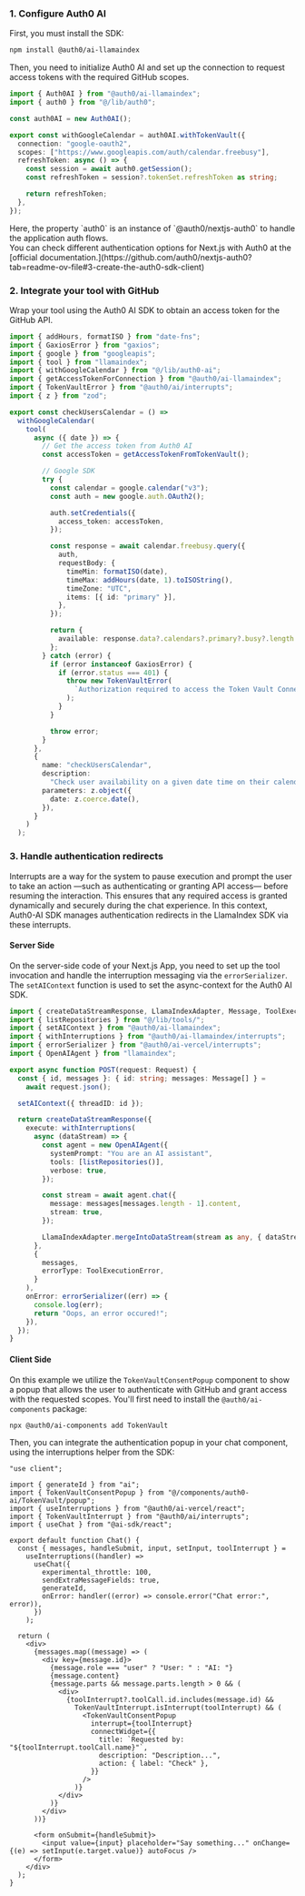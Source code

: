 ### 1. Configure Auth0 AI

First, you must install the SDK:

```bash wrap lines
npm install @auth0/ai-llamaindex
```

Then, you need to initialize Auth0 AI and set up the connection to request access tokens with the required GitHub scopes.

```typescript ./src/lib/auth0-ai.ts wrap lines
import { Auth0AI } from "@auth0/ai-llamaindex";
import { auth0 } from "@/lib/auth0";

const auth0AI = new Auth0AI();

export const withGoogleCalendar = auth0AI.withTokenVault({
  connection: "google-oauth2",
  scopes: ["https://www.googleapis.com/auth/calendar.freebusy"],
  refreshToken: async () => {
    const session = await auth0.getSession();
    const refreshToken = session?.tokenSet.refreshToken as string;

    return refreshToken;
  },
});
```
<Info>
Here, the property `auth0` is an instance of `@auth0/nextjs-auth0` to handle the application auth flows. <br/>
You can check different authentication options for Next.js with Auth0 at the [official documentation.](https://github.com/auth0/nextjs-auth0?tab=readme-ov-file#3-create-the-auth0-sdk-client)
</Info>

### 2. Integrate your tool with GitHub

Wrap your tool using the Auth0 AI SDK to obtain an access token for the GitHub API.

```typescript ./src/lib/tools/listRepositories.ts wrap lines highlight={5-7,11,15,23,42-44}
import { addHours, formatISO } from "date-fns";
import { GaxiosError } from "gaxios";
import { google } from "googleapis";
import { tool } from "llamaindex";
import { withGoogleCalendar } from "@/lib/auth0-ai";
import { getAccessTokenForConnection } from "@auth0/ai-llamaindex";
import { TokenVaultError } from "@auth0/ai/interrupts";
import { z } from "zod";

export const checkUsersCalendar = () =>
  withGoogleCalendar(
    tool(
      async ({ date }) => {
        // Get the access token from Auth0 AI
        const accessToken = getAccessTokenFromTokenVault();

        // Google SDK
        try {
          const calendar = google.calendar("v3");
          const auth = new google.auth.OAuth2();

          auth.setCredentials({
            access_token: accessToken,
          });

          const response = await calendar.freebusy.query({
            auth,
            requestBody: {
              timeMin: formatISO(date),
              timeMax: addHours(date, 1).toISOString(),
              timeZone: "UTC",
              items: [{ id: "primary" }],
            },
          });

          return {
            available: response.data?.calendars?.primary?.busy?.length === 0,
          };
        } catch (error) {
          if (error instanceof GaxiosError) {
            if (error.status === 401) {
              throw new TokenVaultError(
                `Authorization required to access the Token Vault Connection`
              );
            }
          }

          throw error;
        }
      },
      {
        name: "checkUsersCalendar",
        description:
          "Check user availability on a given date time on their calendar",
        parameters: z.object({
          date: z.coerce.date(),
        }),
      }
    )
  );
```

### 3. Handle authentication redirects

Interrupts are a way for the system to pause execution and prompt the user to take an action —such as authenticating or granting API access— before resuming the interaction. This ensures that any required access is granted dynamically and securely during the chat experience. In this context, Auth0-AI SDK manages authentication redirects in the LlamaIndex SDK via these interrupts.

#### Server Side

On the server-side code of your Next.js App, you need to set up the tool invocation and handle the interruption messaging via the `errorSerializer`. The `setAIContext` function is used to set the async-context for the Auth0 AI SDK.

```typescript ./src/app/api/chat/route.ts wrap lines highlight={2-5,15,35}
import { createDataStreamResponse, LlamaIndexAdapter, Message, ToolExecutionError } from "ai";
import { listRepositories } from "@/lib/tools/";
import { setAIContext } from "@auth0/ai-llamaindex";
import { withInterruptions } from "@auth0/ai-llamaindex/interrupts";
import { errorSerializer } from "@auth0/ai-vercel/interrupts";
import { OpenAIAgent } from "llamaindex";

export async function POST(request: Request) {
  const { id, messages }: { id: string; messages: Message[] } =
    await request.json();

  setAIContext({ threadID: id });

  return createDataStreamResponse({
    execute: withInterruptions(
      async (dataStream) => {
        const agent = new OpenAIAgent({
          systemPrompt: "You are an AI assistant",
          tools: [listRepositories()],
          verbose: true,
        });

        const stream = await agent.chat({
          message: messages[messages.length - 1].content,
          stream: true,
        });

        LlamaIndexAdapter.mergeIntoDataStream(stream as any, { dataStream });
      },
      {
        messages,
        errorType: ToolExecutionError,
      }
    ),
    onError: errorSerializer((err) => {
      console.log(err);
      return "Oops, an error occured!";
    }),
  });
}
```

#### Client Side

On this example we utilize the `TokenVaultConsentPopup` component to show a popup that allows the user to authenticate with GitHub and grant access with the requested scopes. You'll first need to install the `@auth0/ai-components` package:

```bash wrap lines
npx @auth0/ai-components add TokenVault
```

Then, you can integrate the authentication popup in your chat component, using the interruptions helper from the SDK:

```tsx ./src/components/chat.tsx wrap lines highlight={4-6,28-38}
"use client";

import { generateId } from "ai";
import { TokenVaultConsentPopup } from "@/components/auth0-ai/TokenVault/popup";
import { useInterruptions } from "@auth0/ai-vercel/react";
import { TokenVaultInterrupt } from "@auth0/ai/interrupts";
import { useChat } from "@ai-sdk/react";

export default function Chat() {
  const { messages, handleSubmit, input, setInput, toolInterrupt } =
    useInterruptions((handler) =>
      useChat({
        experimental_throttle: 100,
        sendExtraMessageFields: true,
        generateId,
        onError: handler((error) => console.error("Chat error:", error)),
      })
    );

  return (
    <div>
      {messages.map((message) => (
        <div key={message.id}>
          {message.role === "user" ? "User: " : "AI: "}
          {message.content}
          {message.parts && message.parts.length > 0 && (
            <div>
              {toolInterrupt?.toolCall.id.includes(message.id) &&
                TokenVaultInterrupt.isInterrupt(toolInterrupt) && (
                  <TokenVaultConsentPopup
                    interrupt={toolInterrupt}
                    connectWidget={{
                      title: `Requested by: "${toolInterrupt.toolCall.name}"`,
                      description: "Description...",
                      action: { label: "Check" },
                    }}
                  />
                )}
            </div>
          )}
        </div>
      ))}

      <form onSubmit={handleSubmit}>
        <input value={input} placeholder="Say something..." onChange={(e) => setInput(e.target.value)} autoFocus />
      </form>
    </div>
  );
}
```
